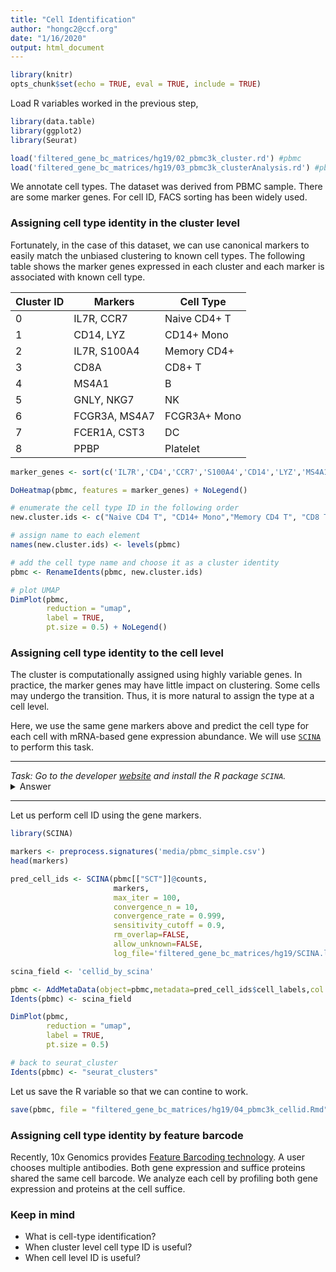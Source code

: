 ```yaml
---
title: "Cell Identification"
author: "hongc2@ccf.org"
date: "1/16/2020"
output: html_document
---
```


```r
library(knitr)
opts_chunk$set(echo = TRUE, eval = TRUE, include = TRUE)
```

Load R variables worked in the previous step,
```r
library(data.table)
library(ggplot2)
library(Seurat)

load('filtered_gene_bc_matrices/hg19/02_pbmc3k_cluster.rd') #pbmc
load('filtered_gene_bc_matrices/hg19/03_pbmc3k_clusterAnalysis.rd') #pbmc.markers,top3,top10
```

We annotate cell types. The dataset was derived from PBMC sample. There are some marker genes. For cell ID, FACS sorting has been widely used.

### Assigning cell type identity in the cluster level
Fortunately, in the case of this dataset, we can use canonical markers to easily match the unbiased clustering to known cell types. The following table shows the marker genes expressed in each cluster and each marker is associated with known cell type.

Cluster ID | Markers | Cell Type
---------- | -------- | -----
0 | IL7R, CCR7 | Naive CD4+ T
1    | CD14, LYZ    | CD14+ Mono
2 | IL7R, S100A4 | Memory CD4+
3    | CD8A    | CD8+ T
4    | MS4A1    | B
5    | GNLY, NKG7    | NK
6    | FCGR3A, MS4A7    | FCGR3A+ Mono
7    | FCER1A, CST3    | DC
8    | PPBP| Platelet

```r
marker_genes <- sort(c('IL7R','CD4','CCR7','S100A4','CD14','LYZ','MS4A1','CD8A','CD8B', 'FCGR3A','MS4A7','GNLY','NKG7','FCER1A','CST3','PPBP'))

DoHeatmap(pbmc, features = marker_genes) + NoLegend()

# enumerate the cell type ID in the following order
new.cluster.ids <- c("Naive CD4 T", "CD14+ Mono","Memory CD4 T", "CD8 T","B", "NK", "FCGR3A+ Mono", "DC", "Platelet")

# assign name to each element
names(new.cluster.ids) <- levels(pbmc)

# add the cell type name and choose it as a cluster identity
pbmc <- RenameIdents(pbmc, new.cluster.ids)

# plot UMAP
DimPlot(pbmc,
        reduction = "umap", 
        label = TRUE, 
        pt.size = 0.5) + NoLegend()
```

### Assigning cell type identity to the cell level
The cluster is computationally assigned using highly variable genes. In practice, the marker genes may have little impact on clustering. Some cells may undergo the transition. Thus, it is more natural to assign the type at a cell level.

Here, we use the same gene markers above and predict the cell type for each cell with mRNA-based gene expression abundance. We will use [`SCINA`](https://www.mdpi.com/2073-4425/10/7/531) to perform this task.

***
*Task: Go to the developer [website](https://github.com/jcao89757/SCINA) and install the R package `SCINA`.*
<details>
  <summary>Answer</summary>
```r
library("BiocManager")
BiocManager::install('SCINA')
```
</details>

***

Let us perform cell ID using the gene markers.
```r
library(SCINA)

markers <- preprocess.signatures('media/pbmc_simple.csv')
head(markers)

pred_cell_ids <- SCINA(pbmc[["SCT"]]@counts,
                       markers,
                       max_iter = 100,
                       convergence_n = 10,
                       convergence_rate = 0.999,
                       sensitivity_cutoff = 0.9,
                       rm_overlap=FALSE,
                       allow_unknown=FALSE,
                       log_file='filtered_gene_bc_matrices/hg19/SCINA.log')

scina_field <- 'cellid_by_scina'

pbmc <- AddMetaData(object=pbmc,metadata=pred_cell_ids$cell_labels,col.name=scina_field)
Idents(pbmc) <- scina_field

DimPlot(pbmc, 
        reduction = "umap", 
        label = TRUE, 
        pt.size = 0.5)

# back to seurat_cluster
Idents(pbmc) <- "seurat_clusters"
```

Let us save the R variable so that we can contine to work.
```r
save(pbmc, file = "filtered_gene_bc_matrices/hg19/04_pbmc3k_cellid.Rmd",compress = TRUE)
```

### Assigning cell type identity by feature barcode
Recently, 10x Genomics provides [Feature Barcoding technology](https://support.10xgenomics.com/single-cell-gene-expression/software/pipelines/latest/using/feature-bc-analysis). A user chooses multiple antibodies. Both gene expression and suffice proteins shared the same cell barcode. We analyze each cell by profiling both gene expression and proteins at the cell suffice.

### Keep in mind
- What is cell-type identification?
- When cluster level cell type ID is useful?
- When cell level ID is useful?